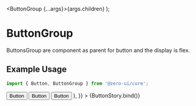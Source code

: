
<Meta title="Components/Buttons/ButtonGroup" component={[ButtonGroup]} />

  <ButtonGroup {...args}>{args.children}</ButtonGroup>
);

# ButtonGroup

ButtonsGroup are component as parent for button and the display is flex.

## Example Usage

```jsx
import { Button, ButtonGroup } from '@zero-ui/core';
```

<Canvas columns={2} withSource="close">
  <Story
    name="ButtonGroup"
    args={{
      children: (
        <>
          <Button colorScheme="primary" size="lg">Button</Button>
          <Button colorScheme="secondary" size="lg">Button</Button>
          <Button colorScheme="secondary" size="lg">Button</Button>
        </>
      ),
    }}
  >
    {ButtonStory.bind()}
  </Story>
</Canvas>

<ArgsTable of={ButtonGroup} />
